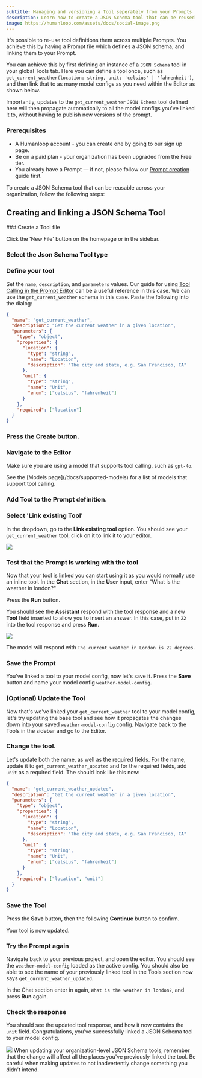 ```yaml
---
subtitle: Managing and versioning a Tool seperately from your Prompts
description: Learn how to create a JSON Schema tool that can be reused across multiple Prompts.
image: https://humanloop.com/assets/docs/social-image.png
---
```


It's possible to re-use tool definitions them across multiple Prompts. You achieve this by having a Prompt file which defines a JSON schema, and linking them to your Prompt.

You can achieve this by first defining an instance of a `JSON Schema` tool in your global Tools tab. Here you can define a tool once, such as `get_current_weather(location: string, unit: 'celsius' | 'fahrenheit')`, and then link that to as many model configs as you need within the Editor as shown below.

Importantly, updates to the `get_current_weather` `JSON Schema` tool defined here will then propagate automatically to all the model configs you've linked it to, without having to publish new versions of the prompt.

### Prerequisites

- A Humanloop account - you can create one by going to our sign up page.
- Be on a paid plan - your organization has been upgraded from the Free tier.
- You already have a Prompt — if not, please follow our [Prompt creation](/docs/guides/create-prompt) guide first.

To create a JSON Schema tool that can be reusable across your organization, follow the following steps:

## Creating and linking a JSON Schema Tool

<Markdown src="../../../snippets/paid-feature.mdx" />

<Steps>
### Create a Tool file

Click the 'New File' button on the homepage or in the sidebar.

### Select the **Json Schema** Tool type

### Define your tool

Set the `name`, `description`, and `parameters` values. Our guide for using [Tool Calling in the Prompt Editor](./tool-calling-editor) can be a useful reference in this case. We can use the `get_current_weather` schema in this case. Paste the following into the dialog:

```json
{
  "name": "get_current_weather",
  "description": "Get the current weather in a given location",
  "parameters": {
    "type": "object",
    "properties": {
      "location": {
        "type": "string",
        "name": "Location",
        "description": "The city and state, e.g. San Francisco, CA"
      },
      "unit": {
        "type": "string",
        "name": "Unit",
        "enum": ["celsius", "fahrenheit"]
      }
    },
    "required": ["location"]
  }
}
```

### Press the **Create** button.

### Navigate to the **Editor**

Make sure you are using a model that supports tool calling, such as `gpt-4o`.

<Info title="Models supporting Tool calling">
See the [Models page](/docs/supported-models) for a list of models that support tool calling.
</Info>

### **Add Tool** to the Prompt definition.

### Select 'Link existing Tool'

In the dropdown, go to the **Link existing tool** option. You should see your `get_current_weather` tool, click on it to link it to your editor.

<img src="../../../assets/images/b70a144-image.png" />

### Test that the Prompt is working with the tool

Now that your tool is linked you can start using it as you would normally use an inline tool. In the **Chat** section, in the **User** input, enter "What is the weather in london?"

Press the **Run** button.

You should see the **Assistant** respond with the tool response and a new **Tool** field inserted to allow you to insert an answer. In this case, put in `22` into the tool response and press **Run**.

<img src="../../../assets/images/ebc5f1e-image.png" />

The model will respond with `The current weather in London is 22 degrees`.

### Save the Prompt

You've linked a tool to your model config, now let's save it. Press the **Save** button and name your model config `weather-model-config`.

### (Optional) Update the Tool

Now that's we've linked your `get_current_weather` tool to your model config, let's try updating the base tool and see how it propagates the changes down into your saved `weather-model-config` config. Navigate back to the Tools in the sidebar and go to the Editor.

### Change the tool.

Let's update both the name, as well as the required fields. For the name, update it to `get_current_weather_updated` and for the required fields, add `unit` as a required field. The should look like this now:

```json
{
  "name": "get_current_weather_updated",
  "description": "Get the current weather in a given location",
  "parameters": {
    "type": "object",
    "properties": {
      "location": {
        "type": "string",
        "name": "Location",
        "description": "The city and state, e.g. San Francisco, CA"
      },
      "unit": {
        "type": "string",
        "name": "Unit",
        "enum": ["celsius", "fahrenheit"]
      }
    },
    "required": ["location", "unit"]
  }
}
```

### Save the Tool

Press the **Save** button, then the following **Continue** button to confirm.

Your tool is now updated.

### Try the Prompt again

Navigate back to your previous project, and open the editor. You should see the `weather-model-config` loaded as the active config. You should also be able to see the name of your previously linked tool in the Tools section now says `get_current_weather_updated`.

In the Chat section enter in again, `What is the weather in london?`, and press **Run** again.

### Check the response

You should see the updated tool response, and how it now contains the `unit` field. Congratulations, you've successfully linked a JSON Schema tool to your model config.

</Steps>

<img src="../../../assets/images/4c395b6-image.png" />

<Warning title="Linked JSON Schema tool changes propagate to saved model configs">
  When updating your organization-level JSON Schema tools, remember that the
  change will affect all the places you've previously linked the tool. Be
  careful when making updates to not inadvertently change something you didn't
  intend.
</Warning>
